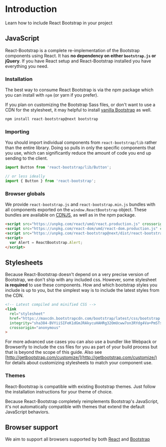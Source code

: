
# Introduction

<p className="lead">
Learn how to include React Bootstrap in your project
</p>

## JavaScript

React-Bootstrap is a complete re-implementation of the Bootstrap
components using React. It has **no dependency on either `bootstrap.js` or jQuery**.
If you have React setup and React-Bootstrap installed you have everything you need.

### Installation

The best way to consume React Bootstrap is via the npm package which
you can install with `npm` (or yarn if you prefer).

If you plan on customizing the Bootstrap Sass files, or don't want
to use a CDN for the stylesheet, it may helpful to install
[vanilla Bootstrap](https://getbootstrap.com/docs/4.1/getting-started/download/#npm) as well.

```jsx
npm install react-bootstrap@next bootstrap
```

### Importing

You should import individual components from
`react-bootstrap/lib` rather than the entire library.
Doing so pulls in only the specific components that you use, which
can significantly reduce the amount of code you end up sending to
the client.


```jsx
import Button from 'react-bootstrap/lib/Button';

// or less ideally
import { Button } from 'react-bootstrap';
```

### Browser globals

We provide `react-bootstrap.js` and
`react-bootstrap.min.js` bundles with all components
exported on the `window.ReactBootstrap` object. These
bundles are available on [CDNJS](https://cdnjs.com/libraries/react-bootstrap), as
well as in the npm package.

```html
<script src="https://unpkg.com/react/umd/react.production.js" crossorigin></script>
<script src="https://unpkg.com/react-dom/umd/react-dom.production.js" crossorigin></script>
<script src="https://unpkg.com/react-bootstrap@next/dist/react-bootstrap.min.js" crossorigin></script>
<script>
  var Alert = ReactBootstrap.Alert;
</script>
```

## Stylesheets


Because React-Bootstrap doesn't depend on a very precise version of
Bootstrap, we don't ship with any included css. However, some
stylesheet **is required** to use these components. How
and which bootstrap styles you include is up to you, but the
simplest way is to include the latest styles from the CDN.

```html
<!-- Latest compiled and minified CSS -->
<link
  rel="stylesheet"
  href="https://maxcdn.bootstrapcdn.com/bootstrap/latest/css/bootstrap.min.css"
  integrity="sha384-BVYiiSIFeK1dGmJRAkycuHAHRg32OmUcww7on3RYdg4Va+PmSTsz/K68vbdEjh4u"
  crossorigin="anonymous"
>
```

For more advanced use cases you can also use a bundler like Webpack
or Browserify to include the css files for you as part of your build
process but that is beyond the scope of this guide. Also see
[http://getbootstrap.com/customize/](http://getbootstrap.com/customize/) for details about customizing stylesheets to match your component
use.

### Themes

React-Bootstrap is compatible with existing Bootstrap themes. Just
follow the installation instructions for your theme of choice.

<Callout theme="danger" title="Watchout!">
  Because React-Bootstrap completely reimplements Bootstrap's
  JavaScript, it's not automatically compatible with themes that
  extend the default JavaScript behaviors.
</Callout>

## Browser support

We aim to support all browsers supported by both
[React](http://facebook.github.io/react/docs/working-with-the-browser.html#browser-support-and-polyfills)
and  [Bootstrap](http://getbootstrap.com/getting-started/#support)

